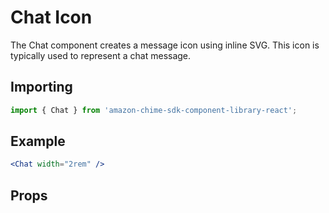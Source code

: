 

# Chat Icon

The Chat component creates a message icon using inline SVG. This icon is typically used to represent a chat message.

## Importing

```javascript
import { Chat } from 'amazon-chime-sdk-component-library-react';
```

## Example

<ThemeProvider theme={lightTheme}>
  <Preview>
    <Chat width="2rem" />
  </Preview>
</ThemeProvider>

```jsx
<Chat width="2rem" />
```

## Props

<Props of={Chat} />
